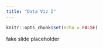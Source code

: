 ```yaml
---
title: "Data Viz I"
---
```


```r
knitr::opts_chunk$set(echo = FALSE)
```

fake slide placeholder